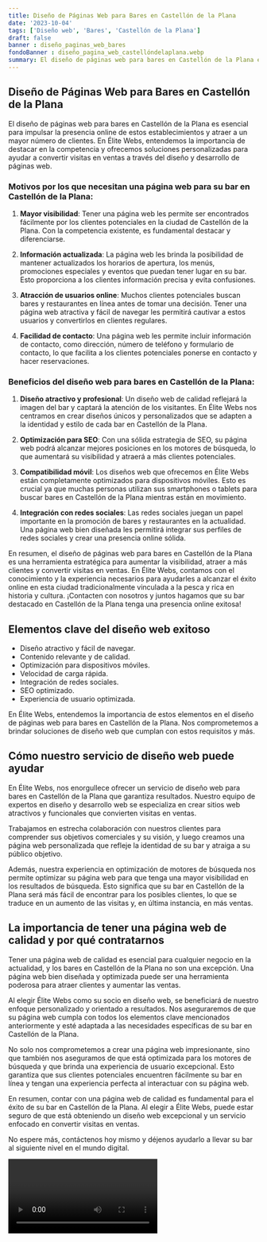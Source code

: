 ```yaml
---
title: Diseño de Páginas Web para Bares en Castellón de la Plana
date: '2023-10-04'
tags: ['Diseño web', 'Bares', 'Castellón de la Plana']
draft: false
banner : diseño_paginas_web_bares
fondoBanner : diseño_pagina_web_castellóndelaplana.webp
summary: El diseño de páginas web para bares en Castellón de la Plana es esencial para impulsar la presencia online de estos establecimientos y atraer a un mayor número de clientes. En Élite Webs, entendemos la importancia de destacar en la competencia y ofrecemos soluciones personalizadas para ayudar a convertir visitas en ventas a través del diseño y desarrollo de páginas web.
---
```


## Diseño de Páginas Web para Bares en Castellón de la Plana

El diseño de páginas web para bares en Castellón de la Plana es esencial para impulsar la presencia online de estos establecimientos y atraer a un mayor número de clientes. En Élite Webs, entendemos la importancia de destacar en la competencia y ofrecemos soluciones personalizadas para ayudar a convertir visitas en ventas a través del diseño y desarrollo de páginas web.

### Motivos por los que necesitan una página web para su bar en Castellón de la Plana:

1. **Mayor visibilidad**: Tener una página web les permite ser encontrados fácilmente por los clientes potenciales en la ciudad de Castellón de la Plana. Con la competencia existente, es fundamental destacar y diferenciarse.

2. **Información actualizada**: La página web les brinda la posibilidad de mantener actualizados los horarios de apertura, los menús, promociones especiales y eventos que puedan tener lugar en su bar. Esto proporciona a los clientes información precisa y evita confusiones.

3. **Atracción de usuarios online**: Muchos clientes potenciales buscan bares y restaurantes en línea antes de tomar una decisión. Tener una página web atractiva y fácil de navegar les permitirá cautivar a estos usuarios y convertirlos en clientes regulares.

4. **Facilidad de contacto**: Una página web les permite incluir información de contacto, como dirección, número de teléfono y formulario de contacto, lo que facilita a los clientes potenciales ponerse en contacto y hacer reservaciones.

### Beneficios del diseño web para bares en Castellón de la Plana:

1. **Diseño atractivo y profesional**: Un diseño web de calidad reflejará la imagen del bar y captará la atención de los visitantes. En Élite Webs nos centramos en crear diseños únicos y personalizados que se adapten a la identidad y estilo de cada bar en Castellón de la Plana.

2. **Optimización para SEO**: Con una sólida estrategia de SEO, su página web podrá alcanzar mejores posiciones en los motores de búsqueda, lo que aumentará su visibilidad y atraerá a más clientes potenciales.

3. **Compatibilidad móvil**: Los diseños web que ofrecemos en Élite Webs están completamente optimizados para dispositivos móviles. Esto es crucial ya que muchas personas utilizan sus smartphones o tablets para buscar bares en Castellón de la Plana mientras están en movimiento.

4. **Integración con redes sociales**: Las redes sociales juegan un papel importante en la promoción de bares y restaurantes en la actualidad. Una página web bien diseñada les permitirá integrar sus perfiles de redes sociales y crear una presencia online sólida.

En resumen, el diseño de páginas web para bares en Castellón de la Plana es una herramienta estratégica para aumentar la visibilidad, atraer a más clientes y convertir visitas en ventas. En Élite Webs, contamos con el conocimiento y la experiencia necesarios para ayudarles a alcanzar el éxito online en esta ciudad tradicionalmente vinculada a la pesca y rica en historia y cultura. ¡Contacten con nosotros y juntos hagamos que su bar destacado en Castellón de la Plana tenga una presencia online exitosa!

<GifSeo />

<Cta />

## Elementos clave del diseño web exitoso

- Diseño atractivo y fácil de navegar.
- Contenido relevante y de calidad.
- Optimización para dispositivos móviles.
- Velocidad de carga rápida.
- Integración de redes sociales.
- SEO optimizado.
- Experiencia de usuario optimizada.

En Élite Webs, entendemos la importancia de estos elementos en el diseño de páginas web para bares en Castellón de la Plana. Nos comprometemos a brindar soluciones de diseño web que cumplan con estos requisitos y más.

## Cómo nuestro servicio de diseño web puede ayudar

En Élite Webs, nos enorgullece ofrecer un servicio de diseño web para bares en Castellón de la Plana que garantiza resultados. Nuestro equipo de expertos en diseño y desarrollo web se especializa en crear sitios web atractivos y funcionales que convierten visitas en ventas.

Trabajamos en estrecha colaboración con nuestros clientes para comprender sus objetivos comerciales y su visión, y luego creamos una página web personalizada que refleje la identidad de su bar y atraiga a su público objetivo.

Además, nuestra experiencia en optimización de motores de búsqueda nos permite optimizar su página web para que tenga una mayor visibilidad en los resultados de búsqueda. Esto significa que su bar en Castellón de la Plana será más fácil de encontrar para los posibles clientes, lo que se traduce en un aumento de las visitas y, en última instancia, en más ventas.

## La importancia de tener una página web de calidad y por qué contratarnos

Tener una página web de calidad es esencial para cualquier negocio en la actualidad, y los bares en Castellón de la Plana no son una excepción. Una página web bien diseñada y optimizada puede ser una herramienta poderosa para atraer clientes y aumentar las ventas.

Al elegir Élite Webs como su socio en diseño web, se beneficiará de nuestro enfoque personalizado y orientado a resultados. Nos aseguraremos de que su página web cumpla con todos los elementos clave mencionados anteriormente y esté adaptada a las necesidades específicas de su bar en Castellón de la Plana.

No solo nos comprometemos a crear una página web impresionante, sino que también nos aseguramos de que está optimizada para los motores de búsqueda y que brinda una experiencia de usuario excepcional. Esto garantiza que sus clientes potenciales encuentren fácilmente su bar en línea y tengan una experiencia perfecta al interactuar con su página web.

En resumen, contar con una página web de calidad es fundamental para el éxito de su bar en Castellón de la Plana. Al elegir a Élite Webs, puede estar seguro de que está obteniendo un diseño web excepcional y un servicio enfocado en convertir visitas en ventas.

No espere más, contáctenos hoy mismo y déjenos ayudarlo a llevar su bar al siguiente nivel en el mundo digital.

<Video />

<CtaBot job='Bares' city='Castellón de la Plana'/>

<Gmaps query='Castellón de la Plana+españa+maps' />